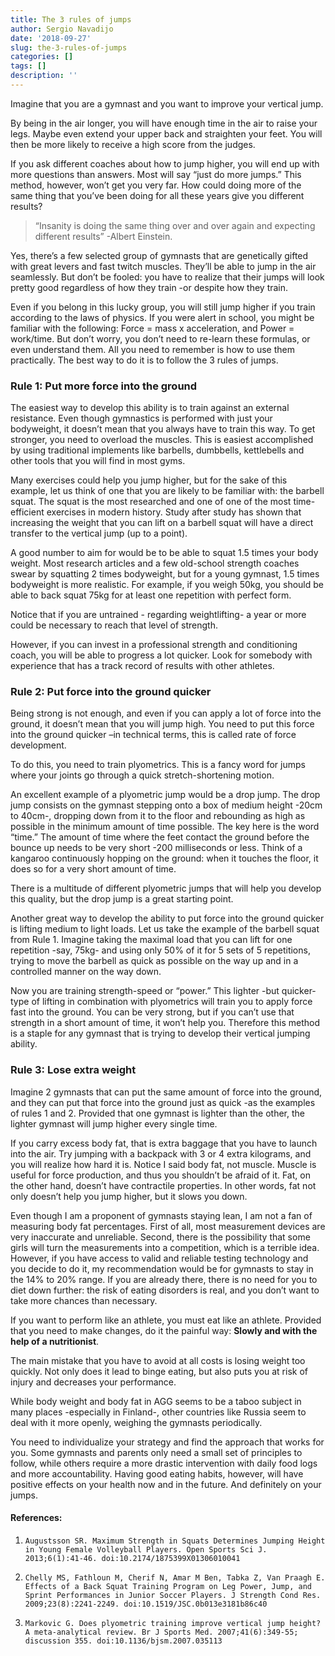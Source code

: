 ```yaml
---
title: The 3 rules of jumps
author: Sergio Navadijo
date: '2018-09-27'
slug: the-3-rules-of-jumps
categories: []
tags: []
description: ''
---
```


Imagine that you are a gymnast and you want to improve your vertical jump.

By being in the air longer, you will have enough time in the air to raise your legs. Maybe even extend your upper back and straighten your feet. You will then be more likely to receive a high score from the judges.

If you ask different coaches about how to jump higher, you will end up with more questions than answers. Most will say "just do more jumps." This method, however, won't get you very far.  How could doing more of the same thing that you've been doing for all these years give you different results?

>"Insanity is doing the same thing over and over again and expecting different results"
-Albert Einstein.

Yes, there's a few selected group of gymnasts that are genetically gifted with great levers and fast twitch muscles. They'll be able to jump in the air seamlessly. But don't be fooled: you have to realize that their jumps will look pretty good regardless of how they train -or despite how they train. 

Even if you belong in this lucky group, you will still jump higher if you train according to the laws of physics. If you were alert in school, you might be familiar with the following: Force = mass x acceleration, and Power = work/time. 
But don't worry, you don't need to re-learn these formulas, or even understand them. All you need to remember is how to use them practically. The best way to do it is to follow the 3 rules of jumps.


### Rule 1: Put more force into the ground

The easiest way to develop this ability is to train against an external resistance. Even though gymnastics is performed with just your bodyweight, it doesn't mean that you always have to train this way. To get stronger, you need to overload the muscles. This is easiest accomplished by using traditional implements like barbells, dumbbells, kettlebells and other tools that you will find in most gyms. 

Many exercises could help you jump higher, but for the sake of this example, let us think of one that you are likely to be familiar with: the barbell squat. 
The squat is the most researched and one of one of the most time-efficient exercises in modern history. Study after study has shown that increasing the weight that you can lift on a barbell squat will have a direct transfer to the vertical jump (up to a point). 

A good number to aim for would be to be able to squat 1.5 times your body weight. Most research articles and a few old-school strength coaches swear by squatting 2 times bodyweight, but for a young gymnast, 1.5 times bodyweight is more realistic. For example, if you weigh 50kg, you should be able to back squat 75kg for at least one repetition with perfect form. 

Notice that if you are untrained - regarding weightlifting- a year or more could be necessary to reach that level of strength.

However, if you can invest in a professional strength and conditioning coach, you will be able to progress a lot quicker. Look for somebody with experience that has a track record of results with other athletes.


### Rule 2: Put force into the ground quicker

Being strong is not enough, and even if you can apply a lot of force into the ground, it doesn't mean that you will jump high. You need to put this force into the ground quicker --in technical terms, this is called rate of force development.

To do this, you need to train plyometrics. This is a fancy word for jumps where your joints go through a quick stretch-shortening motion.  

An excellent example of a plyometric jump would be a drop jump. The drop jump consists on the gymnast stepping onto a box of medium height -20cm to 40cm-, dropping down from it to the floor and rebounding as high as possible in the minimum amount of time possible. 
The key here is the word "time." The amount of time where the feet contact the ground before the bounce up needs to be very short -200 milliseconds or less. 
Think of a kangaroo continuously hopping on the ground:  when it touches the floor, it does so for a very short amount of time.

There is a multitude of different plyometric jumps that will help you develop this quality, but the drop jump is a great starting point. 

Another great way to develop the ability to put force into the ground quicker is lifting medium to light loads. 
Let us take the example of the barbell squat from Rule 1.  Imagine taking the maximal load that you can lift for one repetition -say, 75kg- and using only 50% of it for 5 sets of 5 repetitions, trying to move the barbell as quick as possible on the way up and in a controlled manner on the way down. 

Now you are training strength-speed or "power." This lighter -but quicker- type of lifting in combination with plyometrics will train you to apply force fast into the ground.
You can be very strong, but if you can't use that strength in a short amount of time, it won't help you. Therefore this method is a staple for any gymnast that is trying to develop their vertical jumping ability.

### Rule 3: Lose extra weight

Imagine 2 gymnasts that can put the same amount of force into the ground, and they can put that force into the ground just as quick -as the examples of rules 1 and 2.
Provided that one gymnast is lighter than the other, the lighter gymnast will jump higher every single time.

If you carry excess body fat, that is extra baggage that you have to launch into the air. Try jumping with a backpack with 3 or 4 extra kilograms, and you will realize how hard it is. Notice I said body fat, not muscle. Muscle is useful for force production, and thus you shouldn't be afraid of it. Fat, on the other hand, doesn't have contractile properties. In other words, fat not only doesn't help you jump higher, but it slows you down.

Even though I am a proponent of gymnasts staying lean, I am not a fan of measuring body fat percentages. First of all, most measurement devices are very inaccurate and unreliable. Second, there is the possibility that some girls will turn the measurements into a competition, which is a terrible idea. 
However, if you have access to valid and reliable testing technology and you decide to do it, my recommendation would be for gymnasts to stay in the 14% to 20% range. If you are already there, there is no need for you to diet down further: the risk of eating disorders is real, and you don't want to take more chances than necessary.

If you want to perform like an athlete, you must eat like an athlete.
Provided that you need to make changes, do it the painful way: **Slowly and with the help of a nutritionist**.

The main mistake that you have to avoid at all costs is losing weight too quickly. Not only does it lead to binge eating, but also puts you at risk of injury and decreases your performance. 

While body weight and body fat in AGG seems to be a taboo subject in many places -especially in Finland-, other countries like Russia seem to deal with it more openly, weighing the gymnasts periodically. 

You need to individualize your strategy and find the approach that works for you. 
Some gymnasts and parents only need a small set of principles to follow, while others require a more drastic intervention with daily food logs and more accountability.
Having good eating habits, however, will have positive effects on your health now and in the future.
And definitely on your jumps.

#### References:

1.     Augustsson SR. Maximum Strength in Squats Determines Jumping Height in Young Female Volleyball Players. Open Sports Sci J. 2013;6(1):41-46. doi:10.2174/1875399X01306010041

2.     Chelly MS, Fathloun M, Cherif N, Amar M Ben, Tabka Z, Van Praagh E. Effects of a Back Squat Training Program on Leg Power, Jump, and Sprint Performances in Junior Soccer Players. J Strength Cond Res. 2009;23(8):2241-2249. doi:10.1519/JSC.0b013e3181b86c40

3.     Markovic G. Does plyometric training improve vertical jump height? A meta-analytical review. Br J Sports Med. 2007;41(6):349-55; discussion 355. doi:10.1136/bjsm.2007.035113













